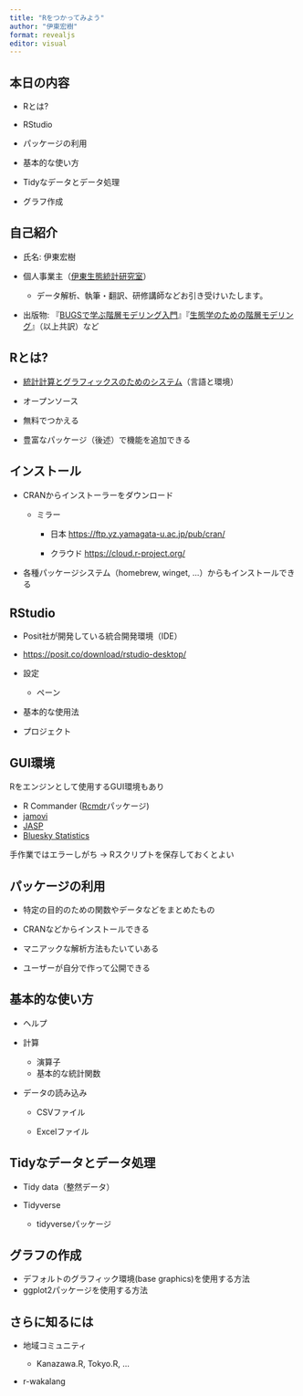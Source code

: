 ```yaml
---
title: "Rをつかってみよう"
author: "伊東宏樹"
format: revealjs
editor: visual
---
```


## 本日の内容

::: nonincremental
-   Rとは?

-   RStudio

-   パッケージの利用

-   基本的な使い方

-   Tidyなデータとデータ処理

-   グラフ作成
:::

## 自己紹介

-   氏名: 伊東宏樹

-   個人事業主（[伊東生態統計研究室](https://ito4303.sakura.ne.jp/)）

    -   データ解析、執筆・翻訳、研修講師などお引き受けいたします。

-   出版物: 『[BUGSで学ぶ階層モデリング入門](https://www.kyoritsu-pub.co.jp/book/b10003729.html)』『[生態学のための階層モデリング](https://www.kyoritsu-pub.co.jp/book/b10003301.html)』（以上共訳）など

## Rとは?

-   [統計計算とグラフィックスのためのシステム](https://cran.r-project.org/doc/FAQ/R-FAQ.html#What-is-R_003f)（言語と環境）

-   オープンソース

-   無料でつかえる

-   豊富なパッケージ（後述）で機能を追加できる

## インストール

-   CRANからインストーラーをダウンロード

    -   ミラー

        -   日本 <https://ftp.yz.yamagata-u.ac.jp/pub/cran/>

        -   クラウド <https://cloud.r-project.org/>

-   各種パッケージシステム（homebrew, winget, ...）からもインストールできる

## RStudio

-   Posit社が開発している統合開発環境（IDE）

-   <https://posit.co/download/rstudio-desktop/>

-   設定

    -   ペーン

-   基本的な使用法

-   プロジェクト

## GUI環境

Rをエンジンとして使用するGUI環境もあり

-   R Commander ([Rcmdr](https://cran.r-project.org/package=Rcmdr)パッケージ)
-   [jamovi](https://www.jamovi.org)
-   [JASP](https://jasp-stats.org)
-   [Bluesky Statistics](https://www.blueskystatistics.com)

手作業ではエラーしがち → Rスクリプトを保存しておくとよい

## パッケージの利用

-   特定の目的のための関数やデータなどをまとめたもの

-   CRANなどからインストールできる

-   マニアックな解析方法もたいていある

-   ユーザーが自分で作って公開できる

## 基本的な使い方

-   ヘルプ

<!-- -->

-   計算

    -   演算子
    -   基本的な統計関数

-   データの読み込み

    -   CSVファイル

    -   Excelファイル

## Tidyなデータとデータ処理

-   Tidy data（整然データ）

-   Tidyverse

    -   tidyverseパッケージ

## グラフの作成

-   デフォルトのグラフィック環境(base graphics)を使用する方法
-   ggplot2パッケージを使用する方法

## さらに知るには

-   地域コミュニティ

    -   Kanazawa.R, Tokyo.R, ...

-   r-wakalang
